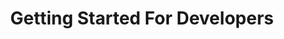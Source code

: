---
title: Getting Started For Developers
description: Getting Started with MDN & Virtual agents
---